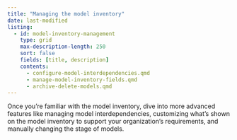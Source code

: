 ```yaml
---
title: "Managing the model inventory"
date: last-modified
listing:
  - id: model-inventory-management
    type: grid
    max-description-length: 250
    sort: false
    fields: [title, description]
    contents:
      - configure-model-interdependencies.qmd
      - manage-model-inventory-fields.qmd
      - archive-delete-models.qmd
---
```


Once you're familiar with the model inventory, dive into more advanced features like managing model interdependencies, customizing what's shown on the model inventory to support your organization's requirements, and manually changing the stage of models.

:::{#model-inventory-management}
:::